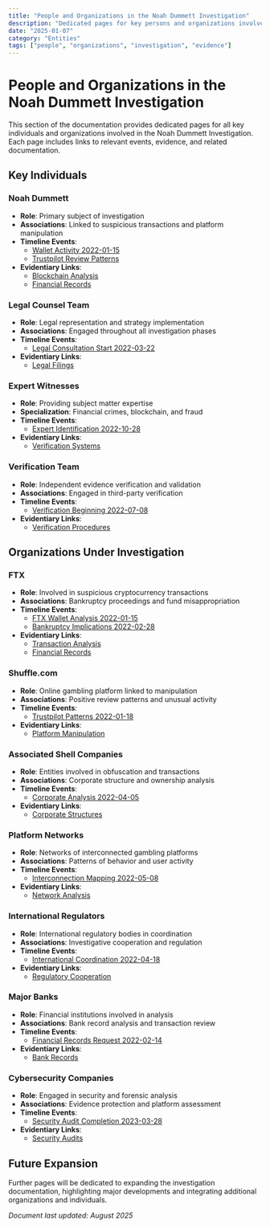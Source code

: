 ```yaml
---
title: "People and Organizations in the Noah Dummett Investigation"
description: "Dedicated pages for key persons and organizations involved in the Noah Dummett investigation, linking to evidence and events"
date: "2025-01-07"
category: "Entities"
tags: ["people", "organizations", "investigation", "evidence"]
---
```


# People and Organizations in the Noah Dummett Investigation

This section of the documentation provides dedicated pages for all key individuals and organizations involved in the Noah Dummett Investigation. Each page includes links to relevant events, evidence, and related documentation.

## Key Individuals

### Noah Dummett
- **Role**: Primary subject of investigation
- **Associations**: Linked to suspicious transactions and platform manipulation
- **Timeline Events**:
  - [Wallet Activity 2022-01-15](/docs/timeline/comprehensive-timeline#january-2022)
  - [Trustpilot Review Patterns](/docs/timeline/comprehensive-timeline#january-2022)
- **Evidentiary Links**:
  - [Blockchain Analysis](/docs/evidence-analysis/blockchain)
  - [Financial Records](/docs/evidence-analysis/financial)

### Legal Counsel Team
- **Role**: Legal representation and strategy implementation
- **Associations**: Engaged throughout all investigation phases
- **Timeline Events**:
  - [Legal Consultation Start 2022-03-22](/docs/timeline/comprehensive-timeline#march-2022)
- **Evidentiary Links**:
  - [Legal Filings](/docs/legal/filings)

### Expert Witnesses
- **Role**: Providing subject matter expertise
- **Specialization**: Financial crimes, blockchain, and fraud
- **Timeline Events**:
  - [Expert Identification 2022-10-28](/docs/timeline/comprehensive-timeline#october-2022)
- **Evidentiary Links**:
  - [Verification Systems](/docs/evidence-analysis/verification)

### Verification Team
- **Role**: Independent evidence verification and validation
- **Associations**: Engaged in third-party verification
- **Timeline Events**:
  - [Verification Beginning 2022-07-08](/docs/timeline/comprehensive-timeline#july-2022)
- **Evidentiary Links**:
  - [Verification Procedures](/docs/evidence-analysis/verification)

## Organizations Under Investigation

### FTX
- **Role**: Involved in suspicious cryptocurrency transactions
- **Associations**: Bankruptcy proceedings and fund misappropriation
- **Timeline Events**:
  - [FTX Wallet Analysis 2022-01-15](/docs/timeline/comprehensive-timeline#january-2022)
  - [Bankruptcy Implications 2022-02-28](/docs/timeline/comprehensive-timeline#february-2022)
- **Evidentiary Links**:
  - [Transaction Analysis](/docs/evidence-analysis/blockchain)
  - [Financial Records](/docs/evidence-analysis/financial)

### Shuffle.com
- **Role**: Online gambling platform linked to manipulation
- **Associations**: Positive review patterns and unusual activity
- **Timeline Events**:
  - [Trustpilot Patterns 2022-01-18](/docs/timeline/comprehensive-timeline#january-2022)
- **Evidentiary Links**:
  - [Platform Manipulation](/docs/evidence-analysis/platform-manipulation)

### Associated Shell Companies
- **Role**: Entities involved in obfuscation and transactions
- **Associations**: Corporate structure and ownership analysis
- **Timeline Events**:
  - [Corporate Analysis 2022-04-05](/docs/timeline/comprehensive-timeline#april-2022)
- **Evidentiary Links**:
  - [Corporate Structures](/docs/technical/corporate)

### Platform Networks
- **Role**: Networks of interconnected gambling platforms
- **Associations**: Patterns of behavior and user activity
- **Timeline Events**:
  - [Interconnection Mapping 2022-05-08](/docs/timeline/comprehensive-timeline#may-2022)
- **Evidentiary Links**:
  - [Network Analysis](/docs/technical/network)

### International Regulators
- **Role**: International regulatory bodies in coordination
- **Associations**: Investigative cooperation and regulation
- **Timeline Events**:
  - [International Coordination 2022-04-18](/docs/timeline/comprehensive-timeline#april-2022)
- **Evidentiary Links**:
  - [Regulatory Cooperation](/docs/legal/regulatory-cooperation)

### Major Banks
- **Role**: Financial institutions involved in analysis
- **Associations**: Bank record analysis and transaction review
- **Timeline Events**:
  - [Financial Records Request 2022-02-14](/docs/timeline/comprehensive-timeline#february-2022)
- **Evidentiary Links**:
  - [Bank Records](/docs/evidence-analysis/financial)

### Cybersecurity Companies
- **Role**: Engaged in security and forensic analysis
- **Associations**: Evidence protection and platform assessment
- **Timeline Events**:
  - [Security Audit Completion 2023-03-28](/docs/timeline/comprehensive-timeline#march-2023)
- **Evidentiary Links**:
  - [Security Audits](/docs/technical/security)

## Future Expansion

Further pages will be dedicated to expanding the investigation documentation, highlighting major developments and integrating additional organizations and individuals.

*Document last updated: August 2025*
